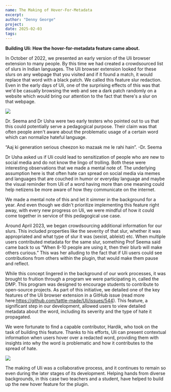```yaml
---
name: The Making of Hover-For-Metadata
excerpt: 
author: "Denny George"
project: 
date: 2025-02-03
tags: 
---
```



<ContentPageShell>
  
**Building Uli: How the hover-for-metadata feature came about.**

In October of 2022, we presented an early version of the Uli browser extension to many people. 
By this time we had created a crowdsourced list of slurs in Indian languages. The Uli browser extension looked for these slurs on any webpage that you visited and if it found a match, it would replace that word with a black patch. We called this feature slur redaction. 
Even in the early days of Uli, one of the surprising effects of this was that we'd be casually browsing the web and see a dark patch randomly on a website which would bring our attention to the fact that there's a slur on that webpage.

![](/uli_slur_redaction.gif)
  
Dr. Seema and Dr Usha were two early testers who pointed out to us that this could potentially serve a pedagogical purpose. Their claim was that often people aren't aware about the problematic usage of a certain word which can normalize hateful language.

 “Aaj ki generation serious cheezon ko mazaak me le rahi hain”. 
									-Dr. Seema 

Dr Usha asked us if Uli could lead to sensitization of people who are new to social media and do not know the lingo of trolling. Both these were interesting observations that we made a mental note of. The underlying assumption here is that often hate can spread on social media via memes and languages that are couched in humor or everyday language and maybe the visual reminder from Uli of a word having more than one meaning could help netizens be more aware of how they communicate on the internet.

We made a mental note of this and let it simmer in the background for a year. And even though we didn't prioritize implementing this feature right away, with every new progress on Uli, we were mindful of how it could come together in service of this pedagogical use case.

Around April  2023, we began crowdsourcing additional information for our slurs. This included properties like the severity of that slur, whether it was appropriated and what type of slur it was (sexist, ableist) etc. When multiple users contributed metadata for the same slur, something Prof Seema said came back to us “When 8-10 people are using it, then their blurb will make others curious.” This was her alluding to the fact that if Uli users could see contributions from others within the plugin, that would make them pause and reflect. 

While this concept lingered in the background of our work processes, it was brought to fruition through a program we were participating in, called the DMP. This program was designed to encourage students to contribute to open-source projects. As part of this initiative, we detailed one of the key features of the Uli browser extension in a GitHub issue (read more here:https://github.com/tattle-made/Uli/issues/544). This feature, a significant step in our development, allowed users to view detailed metadata about the word, including its severity and the type of hate it propagated. 

We were fortunate to find a capable contributor, Hardik, who took on the task of building this feature. Thanks to his efforts, Uli can present contextual information when users hover over a redacted word, providing them with insights into why the word is problematic and how it contributes to the spread of hate.

![](/hover_feature.gif)

The making of Uli was a collaborative process, and it continues to remain so even during the later stages of its development. Helping hands from diverse backgrounds, in this case two teachers and a student, have helped to build up the new hover feature for the plugin. 

</ContentPageShell>
